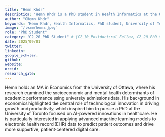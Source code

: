 ```yaml
---
title: "Hemn Khdr"
description: "Hemn Khdr is a PhD student in Health Informatics at the University of Toronto."
author: "OHemn Khdr"
keywords: "Hemn Khdr, Health Informatics, PhD student, University of Toronto, software engineering, healthcare technology, data-intensive applications, AI, NLP, generative AI, machine learning, research"
image: "/team/hemn.jpeg"
role: "PhD Student"
category: "C2_20_PhD Student" # [C2_10_Postdoctoral Fellow, C2_20_PhD Student, C2_30_MSc Student, C2_40_Intern, C2_50_Research Assistant, C2_60_Summer Student]
date: 2025/09/01
twitter:
linkedin: 
google_scholar: 
github: 
website: 
orcid: 
research_gate:
---
```



Hemn holds an MA in Economics from the University of Ottawa, where his research examined the socioeconomic and mental health determinants of academic performance using university admissions data. His background in economics highlighted the central role of technological innovation in driving growth and productivity, which inspired him to pursue a PhD at the University of Toronto focused on AI-powered innovations in healthcare. He is particularly interested in applying advanced machine learning models to electronic health record (EHR) data to predict patient outcomes and drive more supportive, patient-centered digital care.